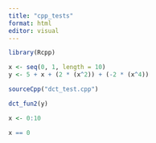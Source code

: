 ```yaml
---
title: "cpp_tests"
format: html
editor: visual
---
```


```r
library(Rcpp)
```

```r
x <- seq(0, 1, length = 10)
y <- 5 + x + (2 * (x^2)) + (-2 * (x^4))
```

```r
sourceCpp("dct_test.cpp")
```

```r
dct_fun2(y)
```

```r
x <- 0:10
```

```r
x == 0
```

